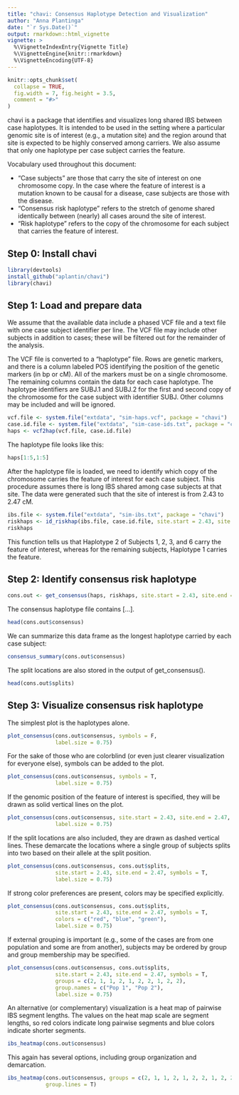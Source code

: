 ```yaml
---
title: "chavi: Consensus Haplotype Detection and Visualization"
author: "Anna Plantinga"
date: "`r Sys.Date()`"
output: rmarkdown::html_vignette
vignette: >
  %\VignetteIndexEntry{Vignette Title}
  %\VignetteEngine{knitr::rmarkdown}
  %\VignetteEncoding{UTF-8}
---
```



```r
knitr::opts_chunk$set(
  collapse = TRUE,
  fig.width = 7, fig.height = 3.5, 
  comment = "#>"
)
```

chavi is a package that identifies and visualizes long shared IBS between case haplotypes. It is intended to be used in the setting where a particular genomic site is of interest (e.g., a mutation site) and the region around that site is expected to be highly conserved among carriers. We also assume that only one haplotype per case subject carries the feature. 

Vocabulary used throughout this document: 

- "Case subjects" are those that carry the site of interest on one chromosome copy. In the case where the feature of interest is a mutation known to be causal for a disease, case subjects are those with the disease. 
- "Consensus risk haplotype" refers to the stretch of genome shared identically between (nearly) all cases around the site of interest. 
- "Risk haplotype" refers to the copy of the chromosome for each subject that carries the feature of interest. 

## Step 0: Install chavi 

```r
library(devtools)
install_github("aplantin/chavi")
library(chavi)
```

## Step 1: Load and prepare data 

We assume that the available data include a phased VCF file and a text file with one case subject identifier per line. The VCF file may include other subjects in addition to cases; these will be filtered out for the remainder of the analysis. 

The VCF file is converted to a "haplotype" file. Rows are genetic markers, and there is a column labeled POS identifying the position of the genetic markers (in bp or cM). All of the markers must be on a single chromosome. The remaining columns contain the data for each case haplotype. The haplotype identifiers are SUBJ.1 and SUBJ.2 for the first and second copy of the chromosome for the case subject with identifier SUBJ. Other columns may be included and will be ignored.  


```r
vcf.file <- system.file("extdata", "sim-haps.vcf", package = "chavi")
case.id.file <- system.file("extdata", "sim-case-ids.txt", package = "chavi")
haps <- vcf2hap(vcf.file, case.id.file)
```

The haplotype file looks like this: 
```r
haps[1:5,1:5]
```


After the haplotype file is loaded, we need to identify which copy of the chromosome carries the feature of interest for each case subject. This procedure assumes there is long IBS shared among case subjects at that site. The data were generated such that the site of interest is from 2.43 to 2.47 cM. 

```r
ibs.file <- system.file("extdata", "sim-ibs.txt", package = "chavi")
riskhaps <- id_riskhap(ibs.file, case.id.file, site.start = 2.43, site.end = 2.47)
riskhaps
```

This function tells us that Haplotype 2 of Subjects 1, 2, 3, and 6 carry the feature of interest, whereas for the remaining subjects, Haplotype 1 carries the feature. 


## Step 2: Identify consensus risk haplotype


```r
cons.out <- get_consensus(haps, riskhaps, site.start = 2.43, site.end = 2.47, verbose = FALSE)
``` 


The consensus haplotype file contains [...]. 
```r
head(cons.out$consensus)
```

We can summarize this data frame as the longest haplotype carried by each case subject: 
```r
consensus_summary(cons.out$consensus)
``` 

The split locations are also stored in the output of get_consensus(). 
```r
head(cons.out$splits)
```


## Step 3: Visualize consensus risk haplotype 

The simplest plot is the haplotypes alone. 

```r
plot_consensus(cons.out$consensus, symbols = F, 
               label.size = 0.75)
```

For the sake of those who are colorblind (or even just clearer visualization for everyone else), symbols can be added to the plot. 

```r
plot_consensus(cons.out$consensus, symbols = T, 
               label.size = 0.75)
```

If the genomic position of the feature of interest is specified, they will be drawn as solid vertical lines on the plot. 

```r
plot_consensus(cons.out$consensus, site.start = 2.43, site.end = 2.47, symbols = T, 
               label.size = 0.75)
```

If the split locations are also included, they are drawn as dashed vertical lines. These demarcate the locations where a single group of subjects splits into two based on their allele at the split position. 

```r
plot_consensus(cons.out$consensus, cons.out$splits, 
               site.start = 2.43, site.end = 2.47, symbols = T, 
               label.size = 0.75)
```


If strong color preferences are present, colors may be specified explicitly. 

```r
plot_consensus(cons.out$consensus, cons.out$splits, 
               site.start = 2.43, site.end = 2.47, symbols = T, 
               colors = c("red", "blue", "green"), 
               label.size = 0.75)
```


If external grouping is important (e.g., some of the cases are from one population and some are from another), subjects may be ordered by group and group membership may be specified. 

```r
plot_consensus(cons.out$consensus, cons.out$splits, 
               site.start = 2.43, site.end = 2.47, symbols = T, 
               groups = c(2, 1, 1, 2, 1, 2, 2, 1, 2, 2), 
               group.names = c("Pop 1", "Pop 2"), 
               label.size = 0.75)
```



An alternative (or complementary) visualization is a heat map of pairwise IBS segment lengths. The values on the heat map scale are segment lengths, so red colors indicate long pairwise segments and blue colors indicate shorter segments. 
```r
ibs_heatmap(cons.out$consensus)
```

This again has several options, including group organization and demarcation. 

```r
ibs_heatmap(cons.out$consensus, groups = c(2, 1, 1, 2, 1, 2, 2, 1, 2, 2), 
            group.lines = T)
```

